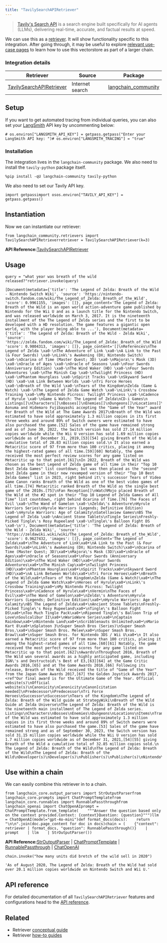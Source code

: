 ```yaml
---
title: "TavilySearchAPIRetriever"
---
```


> [Tavily's Search API](https://tavily.com) is a search engine built specifically for AI agents (LLMs), delivering real-time, accurate, and factual results at speed.

We can use this as a [retriever](/oss/how_to/#retrievers). It will show functionality specific to this integration. After going through, it may be useful to explore [relevant use-case pages](/oss/how_to/#qa-with-rag) to learn how to use this vectorstore as part of a larger chain.

### Integration details

| Retriever                          | Source          | Package                                                                                                                                                                |
| ---------------------------------- | --------------- | ---------------------------------------------------------------------------------------------------------------------------------------------------------------------- |
| [TavilySearchAPIRetriever](/oss/integrations/../tavily) | Internet search | [langchain\_community](https://python.langchain.com/api_reference/community/retrievers/langchain_community.retrievers.tavily_search_api.TavilySearchAPIRetriever.html) |

## Setup

If you want to get automated tracing from individual queries, you can also set your [LangSmith](https://docs.smith.langchain.com/) API key by uncommenting below:

```
# os.environ["LANGSMITH_API_KEY"] = getpass.getpass("Enter your LangSmith API key: ")# os.environ["LANGSMITH_TRACING"] = "true"
```

### Installation

The integration lives in the `langchain-community` package. We also need to install the `tavily-python` package itself.

```
%pip install -qU langchain-community tavily-python
```

We also need to set our Tavily API key.

```
import getpassimport osos.environ["TAVILY_API_KEY"] = getpass.getpass()
```

## Instantiation

Now we can instantiate our retriever:

```
from langchain_community.retrievers import TavilySearchAPIRetrieverretriever = TavilySearchAPIRetriever(k=3)
```

**API Reference:**[TavilySearchAPIRetriever](https://python.langchain.com/api_reference/community/retrievers/langchain_community.retrievers.tavily_search_api.TavilySearchAPIRetriever.html)

## Usage

```
query = "what year was breath of the wild released?"retriever.invoke(query)
```

```
[Document(metadata={'title': 'The Legend of Zelda: Breath of the Wild - Nintendo Switch Wiki', 'source': 'https://nintendo-switch.fandom.com/wiki/The_Legend_of_Zelda:_Breath_of_the_Wild', 'score': 0.9961155, 'images': []}, page_content='The Legend of Zelda: Breath of the Wild is an open world action-adventure game published by Nintendo for the Wii U and as a launch title for the Nintendo Switch, and was released worldwide on March 3, 2017. It is the nineteenth installment of the The Legend of Zelda series and the first to be developed with a HD resolution. The game features a gigantic open world, with the player being able to ...'), Document(metadata={'title': 'The Legend of Zelda: Breath of the Wild - Zelda Wiki', 'source': 'https://zelda.fandom.com/wiki/The_Legend_of_Zelda:_Breath_of_the_Wild', 'score': 0.9804313, 'images': []}, page_content='[]\nReferences\nThe Legend of Zelda \xa0·\nThe Adventure of Link \xa0·\nA Link to the Past (& Four Swords) \xa0·\nLink\'s Awakening (DX; Nintendo Switch) \xa0·\nOcarina of Time (Master Quest; 3D) \xa0·\nMajora\'s Mask (3D) \xa0·\nOracle of Ages \xa0·\nOracle of Seasons \xa0·\nFour Swords (Anniversary Edition) \xa0·\nThe Wind Waker (HD) \xa0·\nFour Swords Adventures \xa0·\nThe Minish Cap \xa0·\nTwilight Princess (HD) \xa0·\nPhantom Hourglass \xa0·\nSpirit Tracks \xa0·\nSkyward Sword (HD) \xa0·\nA Link Between Worlds \xa0·\nTri Force Heroes \xa0·\nBreath of the Wild \xa0·\nTears of the Kingdom\nZelda (Game & Watch) \xa0·\nThe Legend of Zelda Game Watch \xa0·\nLink\'s Crossbow Training \xa0·\nMy Nintendo Picross: Twilight Princess \xa0·\nCadence of Hyrule \xa0·\nGame & Watch: The Legend of Zelda\nCD-i Games\n Listings[]\nCharacters[]\nBosses[]\nEnemies[]\nDungeons[]\nLocations[]\nItems[]\nTranslations[]\nCredits[]\nReception[]\nSales[]\nEiji Aonuma and Hidemaro Fujibayashi accepting the "Game of the Year" award for Breath of the Wild at The Game Awards 2017\nBreath of the Wild was estimated to have sold approximately 1.3 million copies in its first three weeks and around 89% of Switch owners were estimated to have also purchased the game.[52] Sales of the game have remained strong and as of June 30, 2022, the Switch version has sold 27.14 million copies worldwide while the Wii U version has sold 1.69 million copies worldwide as of December 31, 2019,[53][54] giving Breath of the Wild a cumulative total of 28.83 million copies sold.\n It also earned a Metacritic score of 97 from more than 100 critics, placing it among the highest-rated games of all time.[59][60] Notably, the game received the most perfect review scores for any game listed on Metacritic up to that point.[61]\nIn 2022, Breath of the Wild was chosen as the best Legend of Zelda game of all time in their "Top 10 Best Zelda Games" list countdown; but was then placed as the "second" best Zelda game in their new revamped version of their "Top 10 Best Zelda Games" list in 2023, right behind it\'s successor Tears of Video Game Canon ranks Breath of the Wild as one of the best video games of all time.[74] Metacritic ranked Breath of the Wild as the single best game of the 2010s.[75]\nFan Reception[]\nWatchMojo placed Breath of the Wild at the #2 spot in their "Top 10 Legend of Zelda Games of All Time" list countdown, right behind Ocarina of Time.[76] The Faces of Evil \xa0·\nThe Wand of Gamelon \xa0·\nZelda\'s Adventure\nHyrule Warriors Series\nHyrule Warriors (Legends; Definitive Edition) \xa0·\nHyrule Warriors: Age of Calamity\nSatellaview Games\nBS The Legend of Zelda \xa0·\nAncient Stone Tablets\nTingle Series\nFreshly-Picked Tingle\'s Rosy Rupeeland \xa0·\nTingle\'s Balloon Fight DS \xa0·\n'), Document(metadata={'title': 'The Legend of Zelda: Breath of the Wild - Zelda Wiki', 'source': 'https://zeldawiki.wiki/wiki/The_Legend_of_Zelda:_Breath_of_the_Wild', 'score': 0.9627432, 'images': []}, page_content='The Legend of Zelda\xa0•\nThe Adventure of Link\xa0•\nA Link to the Past (& Four Swords)\xa0•\nLink\'s Awakening (DX; Nintendo Switch)\xa0•\nOcarina of Time (Master Quest; 3D)\xa0•\nMajora\'s Mask (3D)\xa0•\nOracle of Ages\xa0•\nOracle of Seasons\xa0•\nFour Swords (Anniversary Edition)\xa0•\nThe Wind Waker (HD)\xa0•\nFour Swords Adventures\xa0•\nThe Minish Cap\xa0•\nTwilight Princess (HD)\xa0•\nPhantom Hourglass\xa0•\nSpirit Tracks\xa0•\nSkyward Sword (HD)\xa0•\nA Link Between Worlds\xa0•\nTri Force Heroes\xa0•\nBreath of the Wild\xa0•\nTears of the Kingdom\nZelda (Game & Watch)\xa0•\nThe Legend of Zelda Game Watch\xa0•\nHeroes of Hyrule\xa0•\nLink\'s Crossbow Training\xa0•\nMy Nintendo Picross: Twilight Princess\xa0•\nCadence of Hyrule\xa0•\nVermin\nThe Faces of Evil\xa0•\nThe Wand of Gamelon\xa0•\nZelda\'s Adventure\nHyrule Warriors (Legends; Definitive Edition)\xa0•\nHyrule Warriors: Age of Calamity\nBS The Legend of Zelda\xa0•\nAncient Stone Tablets\nFreshly-Picked Tingle\'s Rosy Rupeeland\xa0•\nTingle\'s Balloon Fight DS\xa0•\nToo Much Tingle Pack\xa0•\nRipened Tingle\'s Balloon Trip of Love\nSoulcalibur II\xa0•\nWarioWare Series\xa0•\nCaptain Rainbow\xa0•\nNintendo Land\xa0•\nScribblenauts Unlimited\xa0•\nMario Kart 8\xa0•\nSplatoon 3\nSuper Smash Bros (Series)\nSuper Smash Bros.\xa0•\nSuper Smash Bros. Melee\xa0•\nSuper Smash Bros. Brawl\xa0•\nSuper Smash Bros. for Nintendo 3DS / Wii U\xa0•\n It also earned a Metacritic score of 97 from more than 100 critics, placing it among the highest-rated games of all time.[60][61] Notably, the game received the most perfect review scores for any game listed on Metacritic up to that point.[62]\nAwards\nThroughout 2016, Breath of the Wild won several awards as a highly anticipated game, including IGN\'s and Destructoid\'s Best of E3,[63][64] at the Game Critic Awards 2016,[65] and at The Game Awards 2016.[66] Following its release, Breath of the Wild received the title of "Game of the Year" from the Japan Game Awards 2017,[67] the Golden Joystick Awards 2017,<ref"Our final award is for the Ultimate Game of the Year. Official website(s)\nOfficial website(s)\nCanonicity\nCanonicity\nCanon[citation needed]\nPredecessor\nPredecessor\nTri Force Heroes\nSuccessor\nSuccessor\nTears of the Kingdom\nThe Legend of Zelda: Breath of the Wild guide at StrategyWiki\nBreath of the Wild Guide at Zelda Universe\nThe Legend of Zelda: Breath of the Wild is the nineteenth main installment of The Legend of Zelda series. Listings\nCharacters\nBosses\nEnemies\nDungeons\nLocations\nItems\nTranslations\nCredits\nReception\nSales\nBreath of the Wild was estimated to have sold approximately 1.3 million copies in its first three weeks and around 89% of Switch owners were estimated to have also purchased the game.[53] Sales of the game have remained strong and as of September 30, 2023, the Switch version has sold 31.15 million copies worldwide while the Wii U version has sold 1.7 million copies worldwide as of December 31, 2021,[54][55] giving Breath of the Wild a cumulative total of 32.85 million copies sold.\n The Legend of Zelda: Breath of the Wild\nThe Legend of Zelda: Breath of the Wild\nThe Legend of Zelda: Breath of the Wild\nDeveloper(s)\nDeveloper(s)\nPublisher(s)\nPublisher(s)\nNintendo\nDesigner(s)\nDesigner(s)\n')]
```

## Use within a chain

We can easily combine this retriever in to a chain.

```
from langchain_core.output_parsers import StrOutputParserfrom langchain_core.prompts import ChatPromptTemplatefrom langchain_core.runnables import RunnablePassthroughfrom langchain_openai import ChatOpenAIprompt = ChatPromptTemplate.from_template(    """Answer the question based only on the context provided.Context: {context}Question: {question}""")llm = ChatOpenAI(model="gpt-4o-mini")def format_docs(docs):    return "\n\n".join(doc.page_content for doc in docs)chain = (    {"context": retriever | format_docs, "question": RunnablePassthrough()}    | prompt    | llm    | StrOutputParser())
```

**API Reference:**[StrOutputParser](https://python.langchain.com/api_reference/core/output_parsers/langchain_core.output_parsers.string.StrOutputParser.html) | [ChatPromptTemplate](https://python.langchain.com/api_reference/core/prompts/langchain_core.prompts.chat.ChatPromptTemplate.html) | [RunnablePassthrough](https://python.langchain.com/api_reference/core/runnables/langchain_core.runnables.passthrough.RunnablePassthrough.html) | [ChatOpenAI](https://python.langchain.com/api_reference/openai/chat_models/langchain_openai.chat_models.base.ChatOpenAI.html)

```
chain.invoke("how many units did bretch of the wild sell in 2020")
```

```
'As of August 2020, The Legend of Zelda: Breath of the Wild had sold over 20.1 million copies worldwide on Nintendo Switch and Wii U.'
```

## API reference

For detailed documentation of all `TavilySearchAPIRetriever` features and configurations head to the [API reference](https://python.langchain.com/api_reference/community/retrievers/langchain_community.retrievers.tavily_search_api.TavilySearchAPIRetriever.html).

## Related

* Retriever [conceptual guide](/oss/concepts/retrievers)
* Retriever [how-to guides](/oss/how_to/#retrievers)
